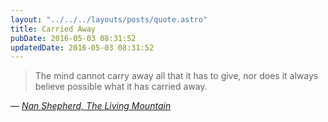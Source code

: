 ```yaml
---
layout: "../../../layouts/posts/quote.astro"
title: Carried Away
pubDate: 2016-05-03 08:31:52
updatedDate: 2016-05-03 08:31:52
---
```


> The mind cannot carry away all that it has to give, nor does it always believe possible what it has carried away.

— <cite>[Nan Shepherd, _The Living Mountain_](https://www.goodreads.com/book/show/25773742-the-living-mountain)</cite>
